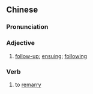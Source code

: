 {{also|后续}}
==Chinese==
{{zh-forms|s=后续}}

===Pronunciation===
{{zh-pron
|m=hòuxù
|c=hau6 zuk6
|cat=a,v
}}

===Adjective===
{{zh-adj}}

# {{lb|zh|attributive}} [[follow-up]]; [[ensuing]]; [[following]]

===Verb===
{{zh-verb}}

# {{lb|zh|dialectal}} to [[remarry]]